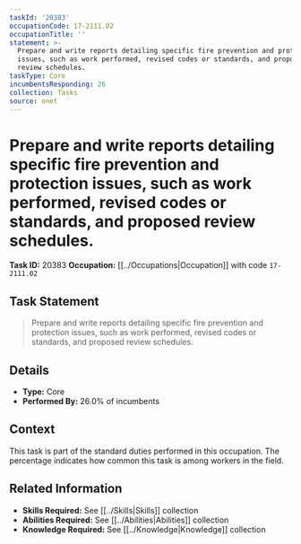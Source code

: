 ```yaml
---
taskId: '20383'
occupationCode: 17-2111.02
occupationTitle: ''
statement: >-
  Prepare and write reports detailing specific fire prevention and protection
  issues, such as work performed, revised codes or standards, and proposed
  review schedules.
taskType: Core
incumbentsResponding: 26
collection: Tasks
source: onet
---
```

# Prepare and write reports detailing specific fire prevention and protection issues, such as work performed, revised codes or standards, and proposed review schedules.

**Task ID:** 20383
**Occupation:** [[../Occupations|Occupation]] with code `17-2111.02`

## Task Statement

> Prepare and write reports detailing specific fire prevention and protection issues, such as work performed, revised codes or standards, and proposed review schedules.

## Details

- **Type:** Core
- **Performed By:** 26.0% of incumbents

## Context

This task is part of the standard duties performed in this occupation. The percentage indicates how common this task is among workers in the field.

## Related Information

- **Skills Required:** See [[../Skills|Skills]] collection
- **Abilities Required:** See [[../Abilities|Abilities]] collection
- **Knowledge Required:** See [[../Knowledge|Knowledge]] collection
